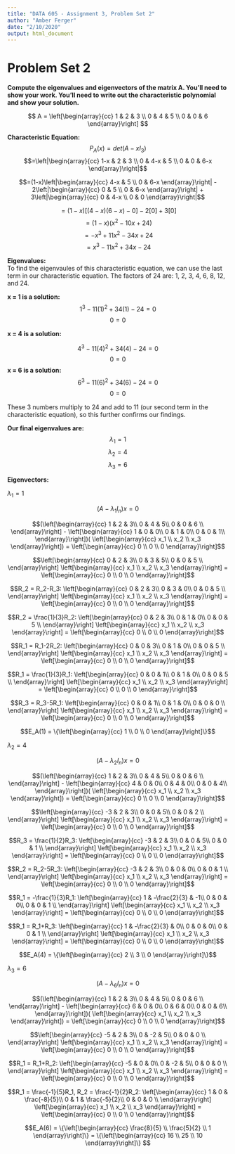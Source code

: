 ---
title: "DATA 605 - Assignment 3, Problem Set 2"
author: "Amber Ferger"
date: "2/10/2020"
output: html_document
---

# Problem Set 2  
**Compute the eigenvalues and eigenvectors of the matrix A. You'll need to show your work. You'll need to write out the characteristic polynomial and show your solution.**  

$$
A = \left[\begin{array}{cc} 
1 & 2 & 3  \\
0 & 4 & 5 \\
0 & 0 & 6 
\end{array}\right]
$$ 

**Characteristic Equation:**  
$$P_{A}(x) = det(A-xI_{3})$$
$$=\left|\begin{array}{cc} 
1-x & 2 & 3  \\
0 & 4-x & 5 \\
0 & 0 & 6-x 
\end{array}\right|$$

$$=(1-x)\left|\begin{array}{cc} 
4-x & 5 \\
0 & 6-x 
\end{array}\right| - 
2\left|\begin{array}{cc} 
0 & 5 \\
0 & 6-x 
\end{array}\right| +
3\left|\begin{array}{cc} 
0 & 4-x \\
0 & 0
\end{array}\right|$$

$$= (1-x)[(4-x)(6-x)-0]-2[0]+3[0]$$
$$= (1-x)(x^2-10x+24)$$
$$= -x^3 +11x^2-34x +24$$
$$= x^3 -11x^2+34x -24$$

**Eigenvalues:**  
To find the eigenvaules of this characteristic equation, we can use the last term in our characteristic equation. The factors of 24 are: 1, 2, 3, 4, 6, 8, 12, and 24. 

**x = 1 is a solution: **
$$1^3 -11(1)^2+34(1) -24 = 0$$
$$0 = 0$$

**x = 4 is a solution: **

$$4^3 -11(4)^2+34(4) -24 = 0$$
$$0 = 0$$
**x = 6 is a solution: **  
$$6^3 -11(6)^2+34(6) -24 = 0$$
$$0 = 0$$


These 3 numbers multiply to 24 and add to 11 (our second term in the characteristic equation), so this further confirms our findings.  


**Our final eigenvalues are: **
$$\lambda_1 = 1$$
$$\lambda_2 = 4$$
$$\lambda_3 = 6$$


**Eigenvectors: ** 

$\lambda_1 = 1$

$$(A-\lambda_1I_n)x = 0 $$

$$(\left[\begin{array}{cc} 
1 & 2 & 3\\
0 & 4 & 5\\
0 & 0 & 6 \\
\end{array}\right] -
\left[\begin{array}{cc} 
1 & 0 & 0\\
0 & 1 & 0\\
0 & 0 & 1\\
\end{array}\right])(
\left[\begin{array}{cc} 
x_1 \\
x_2 \\
x_3
\end{array}\right]) = 
\left[\begin{array}{cc} 
0 \\
0 \\
0
\end{array}\right]$$

$$\left[\begin{array}{cc} 
0 & 2 & 3\\
0 & 3 & 5\\
0 & 0 & 5 \\
\end{array}\right] 
\left[\begin{array}{cc} 
x_1 \\
x_2 \\
x_3
\end{array}\right] = 
\left[\begin{array}{cc} 
0 \\
0 \\
0
\end{array}\right]$$

$$R_2 = R_2-R_3: \left[\begin{array}{cc} 0 & 2 & 3\\
0 & 3 & 0\\
0 & 0 & 5 \\
\end{array}\right] 
\left[\begin{array}{cc} 
x_1 \\
x_2 \\
x_3
\end{array}\right] = 
\left[\begin{array}{cc} 
0 \\
0 \\
0
\end{array}\right]$$

$$R_2 = \frac{1}{3}R_2: \left[\begin{array}{cc} 
0 & 2 & 3\\
0 & 1 & 0\\
0 & 0 & 5 \\
\end{array}\right] 
\left[\begin{array}{cc} 
x_1 \\
x_2 \\
x_3
\end{array}\right] = 
\left[\begin{array}{cc} 
0 \\
0 \\
0
\end{array}\right]$$

$$R_1 = R_1-2R_2: \left[\begin{array}{cc} 
0 & 0 & 3\\
0 & 1 & 0\\
0 & 0 & 5 \\
\end{array}\right] 
\left[\begin{array}{cc} 
x_1 \\
x_2 \\
x_3
\end{array}\right] = 
\left[\begin{array}{cc} 
0 \\
0 \\
0
\end{array}\right]$$

$$R_1 = \frac{1}{3}R_1: \left[\begin{array}{cc} 
0 & 0 & 1\\
0 & 1 & 0\\
0 & 0 & 5 \\
\end{array}\right] 
\left[\begin{array}{cc} 
x_1 \\
x_2 \\
x_3
\end{array}\right] = 
\left[\begin{array}{cc} 
0 \\
0 \\
0
\end{array}\right]$$

$$R_3 = R_3-5R_1: \left[\begin{array}{cc} 
0 & 0 & 1\\
0 & 1 & 0\\
0 & 0 & 0 \\
\end{array}\right] 
\left[\begin{array}{cc} 
x_1 \\
x_2 \\
x_3
\end{array}\right] = 
\left[\begin{array}{cc} 
0 \\
0 \\
0
\end{array}\right]$$

$$E_A(1) = \{\left[\begin{array}{cc} 
1 \\
0 \\
0
\end{array}\right]\}$$



###########################
$\lambda_2 = 4$

$$(A-\lambda_2I_n)x = 0 $$

$$(\left[\begin{array}{cc} 
1 & 2 & 3\\
0 & 4 & 5\\
0 & 0 & 6 \\
\end{array}\right] -
\left[\begin{array}{cc} 
4 & 0 & 0\\
0 & 4 & 0\\
0 & 0 & 4\\
\end{array}\right])(
\left[\begin{array}{cc} 
x_1 \\
x_2 \\
x_3
\end{array}\right]) = 
\left[\begin{array}{cc} 
0 \\
0 \\
0
\end{array}\right]$$

$$\left[\begin{array}{cc} 
-3 & 2 & 3\\
0 & 0 & 5\\
0 & 0 & 2 \\
\end{array}\right] 
\left[\begin{array}{cc} 
x_1 \\
x_2 \\
x_3
\end{array}\right] = 
\left[\begin{array}{cc} 
0 \\
0 \\
0
\end{array}\right]$$

$$R_3 = \frac{1}{2}R_3: \left[\begin{array}{cc} 
-3 & 2 & 3\\
0 & 0 & 5\\
0 & 0 & 1 \\
\end{array}\right] 
\left[\begin{array}{cc} 
x_1 \\
x_2 \\
x_3
\end{array}\right] = 
\left[\begin{array}{cc} 
0 \\
0 \\
0
\end{array}\right]$$

$$R_2 = R_2-5R_3: \left[\begin{array}{cc} 
-3 & 2 & 3\\
0 & 0 & 0\\
0 & 0 & 1 \\
\end{array}\right] 
\left[\begin{array}{cc} 
x_1 \\
x_2 \\
x_3
\end{array}\right] = 
\left[\begin{array}{cc} 
0 \\
0 \\
0
\end{array}\right]$$

$$R_1 = -\frac{1}{3}R_1: \left[\begin{array}{cc} 
1 & -\frac{2}{3} & -1\\
0 & 0 & 0\\
0 & 0 & 1 \\
\end{array}\right] 
\left[\begin{array}{cc} 
x_1 \\
x_2 \\
x_3
\end{array}\right] = 
\left[\begin{array}{cc} 
0 \\
0 \\
0
\end{array}\right]$$

$$R_1 = R_1+R_3: \left[\begin{array}{cc} 
1 & -\frac{2}{3} & 0\\
0 & 0 & 0\\
0 & 0 & 1 \\
\end{array}\right] 
\left[\begin{array}{cc} 
x_1 \\
x_2 \\
x_3
\end{array}\right] = 
\left[\begin{array}{cc} 
0 \\
0 \\
0
\end{array}\right]$$

$$E_A(4) = \{\left[\begin{array}{cc} 
2 \\
3 \\
0
\end{array}\right]\}$$

###########################
$\lambda_3 = 6$

$$(A-\lambda_6I_n)x = 0 $$

$$(\left[\begin{array}{cc} 
1 & 2 & 3\\
0 & 4 & 5\\
0 & 0 & 6 \\
\end{array}\right] -
\left[\begin{array}{cc} 
6 & 0 & 0\\
0 & 6 & 0\\
0 & 0 & 6\\
\end{array}\right])(
\left[\begin{array}{cc} 
x_1 \\
x_2 \\
x_3
\end{array}\right]) = 
\left[\begin{array}{cc} 
0 \\
0 \\
0
\end{array}\right]$$

$$\left[\begin{array}{cc} 
-5 & 2 & 3\\
0 & -2 & 5\\
0 & 0 & 0 \\
\end{array}\right] 
\left[\begin{array}{cc} 
x_1 \\
x_2 \\
x_3
\end{array}\right] = 
\left[\begin{array}{cc} 
0 \\
0 \\
0
\end{array}\right]$$

$$R_1 = R_1+R_2: \left[\begin{array}{cc} 
-5 & 0 & 0\\
0 & -2 & 5\\
0 & 0 & 0 \\
\end{array}\right] 
\left[\begin{array}{cc} 
x_1 \\
x_2 \\
x_3
\end{array}\right] = 
\left[\begin{array}{cc} 
0 \\
0 \\
0
\end{array}\right]$$

$$R_1 = \frac{-1}{5}R_1, R_2 = \frac{-1}{2}R_2: \left[\begin{array}{cc} 
1 & 0 & \frac{-8}{5}\\
0 & 1 & \frac{-5}{2}\\
0 & 0 & 0 \\
\end{array}\right] 
\left[\begin{array}{cc} 
x_1 \\
x_2 \\
x_3
\end{array}\right] = 
\left[\begin{array}{cc} 
0 \\
0 \\
0
\end{array}\right]$$


$$E_A(6) = \{\left[\begin{array}{cc} 
\frac{8}{5} \\
\frac{5}{2} \\
1
\end{array}\right]\} =
\{\left[\begin{array}{cc} 
16 \\
25 \\
10
\end{array}\right]\}
$$